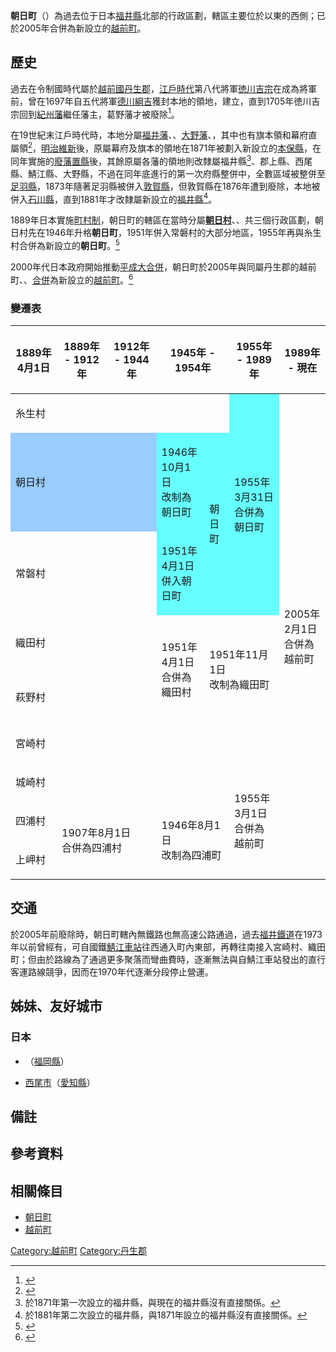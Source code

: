{{日本町村 (廢除)
| 自治體名   = 朝日
| 町村       = 町
| 町村章     =
| 日文原名   = 朝日町
| 平假名     = あさひちょう
| 羅馬字拼音 = Asahi-chō
| 廢除時間   = 2005年2月1日
| 廢除理由   = 新設合併
| 廢除時處置 = 越前町、{{Tsl|ja|織田町}}、'''朝日町'''、{{Tsl|ja|宮崎村 (福井県)|宮崎村 (福井縣)|宮崎村}} → [[越前町|越前町]]
| 現在自治體 = 越前町
| 都道府縣   = 福井縣
| 支廳       =
| 郡         = 丹生郡
| 郡連結     = 
| 編號       = 18421-7
| 面積       = 45.47
| 邊界未定   =
| 人口       = 9,903
| 統計時間   = 2003年 
| 自治體     = [[福井市|福井市]]、[[鯖江市|鯖江市]]、{{Tsl|ja|清水町 (福井県)|清水町 (福井縣)|清水町}}、{{Tsl|ja|織田町}}、{{Tsl|ja|宮崎村 (福井県)|宮崎村 (福井縣)|宮崎村}}
| 樹         = [[日本柳杉|日本柳杉]]
| 花         = [[茶梅|茶梅]]
| 其他象徵物 =
| 其他象徵   =
| 郵遞區號   = 916-0192
| 所在地     = 丹生郡朝日町西田中第13号5番地1
| 電話號碼   = 778-34-1234
| 外部連結   = 
| 地圖       =
}}

'''朝日町'''（{{jpn|j=朝日町|hg=あさひちょう|rm=Asahi chō|f=y}}）為過去位于日本[[福井縣|福井縣]]北部的行政區劃，轄區主要位於{{Tsl|ja|丹生山地}}以東的{{Tsl|ja|鯖武盆地}}西側；已於2005年合併為新設立的[[越前町|越前町]]。

== 歷史 ==

過去在令制國時代屬於[[越前國|越前國]][[丹生郡|丹生郡]]，[[江戶時代|江戶時代]]第八代將軍[[徳川吉宗|徳川吉宗]]在成為將軍前，曾在1697年自五代將軍[[德川綱吉|德川綱吉]]獲封本地的領地，建立{{Tsl|ja|葛野藩}}，直到1705年徳川吉宗回到[[紀州藩|紀州藩]]繼任藩主，葛野藩才被廢除<ref>{{Cite book| url=https://www.library-archives.pref.fukui.lg.jp/fukui/07/kenshi/T4/T4-0a1-02-01-03-01.htm| title=『福井県史』通史編1　原始・古代| chapter=第一章　藩政の推移　第一節　所領構成の変化　三　紀州領と飛領　高森藩と葛野藩| language=ja| accessdate=2020-04-26| archive-date=2020-06-26| archive-url=https://web.archive.org/web/20200626125855/https://www.library-archives.pref.fukui.lg.jp/fukui/07/kenshi/T4/T4-0a1-02-01-03-01.htm| dead-url=no}}</ref>。

在19世紀末江戶時代時，本地分屬[[福井藩|福井藩]]、{{Tsl|ja|西尾藩}}、[[大野藩|大野藩]]、{{Tsl|ja|鯖江藩}}，其中也有旗本領和幕府直屬領<ref>{{Cite web| url=http://www.rekihaku.ac.jp/up-cgi/login.pl?p=param/kyud/db_param| title=舊高舊領取調帳資料庫檢索| publisher=[[國立歷史民俗博物館|國立歷史民俗博物館]]| language=ja| access-date=2021-12-26| archive-date=2020-08-25| archive-url=https://web.archive.org/web/20200825042351/http://www.rekihaku.ac.jp/up-cgi/login.pl?p=param%2Fkyud%2Fdb_param| dead-url=no}}</ref>，[[明治維新|明治維新]]後，原屬幕府及旗本的領地在1871年被劃入新設立的[[本保縣|本保縣]]，在同年實施的[[廢藩置縣|廢藩置縣]]後，其餘原屬各藩的領地則改隸屬福井縣<ref group="註">於1871年第一次設立的福井縣，與現在的福井縣沒有直接關係。</ref>、郡上縣、西尾縣、鯖江縣、大野縣，不過在同年底進行的第一次府縣整併中，全數區域被整併至[[足羽縣|足羽縣]]，1873年隨著足羽縣被併入[[敦賀縣|敦賀縣]]，但敦賀縣在1876年遭到廢除，本地被併入[[石川縣|石川縣]]，直到1881年才改隸屬新設立的[[福井縣|福井縣]]<ref group="註">於1881年第二次設立的福井縣，與1871年設立的福井縣沒有直接關係。</ref>。

1889年日本實施[[町村制|町村制]]，朝日町的轄區在當時分屬'''[[朝日町_(福井縣)|朝日村]]'''、{{Tsl|ja|常磐村 (福井県)|常磐村 (福井縣)|常磐村}}、{{Tsl|ja|糸生村}}共三個行政區劃，朝日村先在1946年升格'''朝日町'''，1951年併入常磐村的大部分地區，1955年再與糸生村合併為新設立的'''朝日町'''。<ref>{{Cite web| url=https://warp.da.ndl.go.jp/info:ndljp/pid/237069/www.nyu-gappei.jp/4town/index.html| title=４町村のプロフィール| publisher=丹生郡町村合併協議会| language=ja| accessdate=2020-04-26| archive-date=2020-06-26| archive-url=https://web.archive.org/web/20200626125911/https://warp.da.ndl.go.jp/info:ndljp/pid/237069/www.nyu-gappei.jp/4town/index.html| dead-url=no}}</ref>

2000年代日本政府開始推動[[平成大合併|平成大合併]]，朝日町於2005年與同屬丹生郡的越前町、{{Tsl|ja|織田町}}、{{Tsl|ja|宮崎村_(福井県)|宮崎村_(福井縣)|宮崎村}}[[市町村合併|合併]]為新設立的[[越前町|越前町]]。<ref>{{Cite web| url=https://warp.da.ndl.go.jp/info:ndljp/pid/237069/www.nyu-gappei.jp/index.html| title=新着情報| publisher=丹生郡町村合併協議会| language=ja| accessdate=2020-04-26| archive-date=2020-06-26| archive-url=https://web.archive.org/web/20200626125934/https://warp.da.ndl.go.jp/info:ndljp/pid/237069/www.nyu-gappei.jp/index.html| dead-url=no}}</ref>

=== 變遷表 ===

{| class="wikitable" style="font-size:x-small;"
|-
! 1889年4月1日
! 1889年 - 1912年
! 1912年 - 1944年
! colspan=2 | 1945年 - 1954年
! 1955年 - 1989年
! 1989年 - 現在
! 現在
|-
| colspan=5 | 糸生村
| rowspan=3 style="background-color:#6ff;" | 1955年3月31日<br />合併為朝日町
| rowspan=10 colspan=2 | 2005年2月1日<br />合併為越前町
|-
| colspan=3 style="background-color:#9cf;" | 朝日村
| style="background-color:#6ff;" | 1946年10月1日<br />改制為朝日町
| rowspan=2 style="background-color:#6ff;" | 朝日町
|-
| rowspan=2 colspan=3 | 常磐村
| style="background-color:#6ff;" | 1951年4月1日<br />併入朝日町
|-
| rowspan=3 | <br />1951年4月1日<br />合併為織田村<br />　
| rowspan=3 colspan=2 | 1951年11月1日<br />改制為織田町
|-
| colspan=3 | 織田村
|-
| colspan=3 | 萩野村
|-
| colspan=6 | 宮崎村
|-
| colspan=5 | 城崎村
| rowspan=3 | 1955年3月1日<br />合併為越前町
|-
| 四浦村
| rowspan=2 colspan=2 | 1907年8月1日<br />合併為四浦村
| rowspan=2 colspan=2 | 1946年8月1日<br />改制為四浦町
|-
| 上岬村
|}

== 交通 ==

於2005年前廢除時，朝日町轄內無鐵路也無高速公路通過，過去[[福井鐵道|福井鐵道]]在1973年以前曾經有{{Tsl|ja|福井鉄道鯖浦線|鯖浦線}}，可自國鐵[[鯖江車站|鯖江車站]]往西通入町內東部，再轉往南接入宮崎村、織田町；但由於路線為了通過更多聚落而彎曲費時，逐漸無法與自鯖江車站發出的直行客運路線競爭，因而在1970年代逐漸分段停止營運。

== 姊妹、友好城市 ==

=== 日本 ===

* {{Tsl|ja|瀬高町|瀨高町}}（[[福岡縣|福岡縣]]）
* [[西尾市|西尾市]]（[[愛知縣|愛知縣]]）

== 備註 ==
{{Reflist|group="註"|2}}

== 參考資料 ==
{{Reflist|2}}

== 相關條目 ==

* [[朝日町|朝日町]]
* [[越前町|越前町]]

{{福井縣}}
{{Authority control}}

[[Category:越前町|Category:越前町]]
[[Category:丹生郡|Category:丹生郡]]